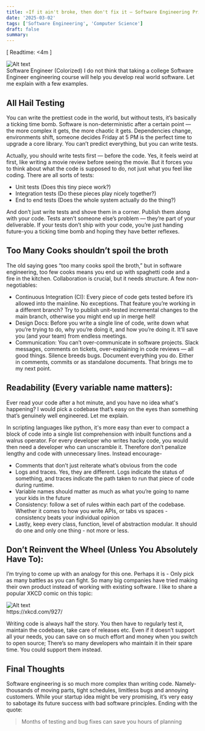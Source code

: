 ```yaml
---
title: ⭐If it ain't broke, then don't fix it – Software Engineering Principles
date: '2025-03-02'
tags: ['Software Engineering', 'Computer Science']
draft: false
summary:
---
```


[ Readtime: \<4m ]

<div style={{ display: 'flex', justifyContent: 'center' }}>
  <img src="/static/images/harold.png" alt="Alt text" style={{ width: '75%' }} />
</div>
<span style={{ color: 'grey', fontSize: '0.8em', display: 'block', textAlign: 'center' }}>
  Software Engineer (Colorized)
</span>
I do not think that taking a college Software Engineer engineering course will help you develop real world software. Let
me explain with a few examples.

## All Hail Testing

You can write the prettiest code in the world, but without tests, it’s basically a ticking time bomb. Software is non-deterministic after a certain point — the more complex it gets, the more chaotic it gets. Dependencies change, environments shift, someone decides Friday at 5 PM is the perfect time to upgrade a core library. You can’t predict everything, but you can write tests.

Actually, you should write tests first — before the code. Yes, it feels weird at first, like writing a movie review before seeing the movie. But it forces you to think about what the code is supposed to do, not just what you feel like coding.
There are all sorts of tests:

- Unit tests (Does this tiny piece work?)
- Integration tests (Do these pieces play nicely together?)
- End to end tests (Does the whole system actually do the thing?)

And don’t just write tests and shove them in a corner. Publish them along with your code. Tests aren’t someone else’s problem — they’re part of your deliverable. If your tests don’t ship with your code, you’re just handing future-you a ticking time bomb and hoping they have better reflexes.

## Too Many Cooks shouldn’t spoil the broth

The old saying goes “too many cooks spoil the broth,” but in software engineering, too few cooks means you end up with spaghetti code and a fire in the kitchen. Collaboration is crucial, but it needs structure.
A few non-negotiables:

- Continuous Integration (CI): Every piece of code gets tested before it’s allowed into the mainline. No exceptions. That feature you’re working in a different branch? Try to publish unit-tested incremental changes to the main branch, otherwise you might end up in merge hell!
- Design Docs: Before you write a single line of code, write down what you’re trying to do, why you’re doing it, and how you’re doing it. It’ll save you (and your team) from endless meetings.
- Communication: You can’t over-communicate in software projects. Slack messages, comments on tickets, over-explaining in code reviews — all good things. Silence breeds bugs. Document everything you do. Either in comments, commits or as standalone documents. That brings me to my next point.

## Readability (Every variable name matters):

Ever read your code after a hot minute, and you have no idea what's happening? I would pick a codebase that’s easy on the eyes than something that’s genuinely well engineered. Let me explain.

In scripting languages like python, it's more easy than ever to compact a block of code into a single list comprehension with inbuilt functions and a walrus operator. For every developer who writes hacky code, you would then need a developer who can unscramble it. Therefore don’t penalize lengthy and code with unnecessary lines. Instead encourage-

- Comments that don’t just reiterate what’s obvious from the code
- Logs and traces. Yes, they are different. Logs indicate the status of something, and traces indicate the path taken to run that piece of code during runtime.
- Variable names should matter as much as what you’re going to name your kids in the future
- Consistency: follow a set of rules within each part of the codebase. Whether it comes to how you write APIs, or tabs vs spaces - consistency beats your individual opinion
- Lastly, keep every class, function, level of abstraction modular. It should do one and only one thing - not more or less.

## Don’t Reinvent the Wheel (Unless You Absolutely Have To):

I’m trying to come up with an analogy for this one. Perhaps it is - Only pick as many battles as you can fight. So many big companies have tried making their own product instead of working with existing software. I like to share a popular XKCD comic on this topic:

<div style={{ display: 'flex', justifyContent: 'center' }}>
  <img src="/static/images/xkcd-standards.png" alt="Alt text" style={{ width: '90%' }} />
</div>
<span style={{ color: 'grey', fontSize: '0.8em', display: 'block', textAlign: 'center' }}>https://xkcd.com/927/</span>

Writing code is always half the story. You then have to regularly test it, maintain the codebase, take care of releases etc. Even if it doesn’t support all your needs, you can save on so much effort and money when you switch to open source; There’s so many developers who maintain it in their spare time. You could support them instead.

## Final Thoughts

Software engineering is so much more complex than writing code. Namely- thousands of moving parts, tight schedules, limitless bugs and annoying customers. While your startup idea might be very promising, it’s very easy to sabotage its future success with bad software principles. Ending with the quote:

> Months of testing and bug fixes can save you hours of planning

<BlogNewsletterForm title="Get an email when the next blog is published! No spam." />
